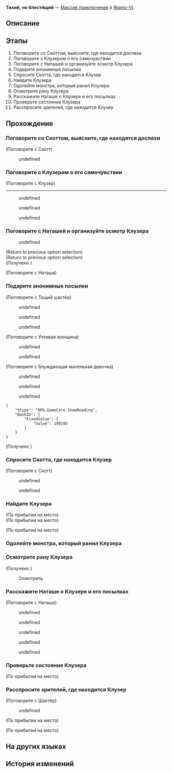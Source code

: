 {{Дополнить|Диалоги.}}
{{Миссия Инфобокс
|id              = 2010904
|Название        = 
|Изображение     = Миссия Освоения Тихий, но блестящий.png
|Тип             = Миссия приключения
|События         = 
|Глава           = 
|Условия         = Завершена [[Миссия приключения]] ''[[Ринг и сцена II]]''
|Персонажи       = Блуждающая маленькая девочка; Вежливая женщина; Взволнованный зритель; Клузер; Наблюдающий боксёр; Наташа; Первопроходец; Скотт; Тощий шахтёр; Фанат боёв
|СтартЛокация    = Камнеград
|Мир             = Ярило-VI
|Локации         = Камнеград
|Предыдущая      = Ринг и сцена II
|Следующая       = 
|Награды         = Опыт Освоения*250; Звёздный нефрит*40; Конденсированный эфир*3; Shield (Item)*100; Кредиты*12 000
}}
'''Тихий, но блестящий''' — [[Миссия приключения]] в [[Ярило-VI]].

==Описание==
{{Описание|Оказывается, это Клузер анонимно отправлял в клинику посылки. Он пожертвовал всем ради давно умершей жены и детей, а также будущего Подземья. К сожалению, Клузера ждал бесславный конец в каком-то неприметном уголке.<br />Он не будет забыт, и вы об этом позаботитесь.}}

==Этапы==
# Поговорите со Скоттом, выясните, где находятся доспехи
# Поговорите с Клузером о его самочувствии
# Поговорите с Наташей и организуйте осмотр Клузера
# Подарите анонимные посылки
# Спросите Скотта, где находится Клузер
# Найдите Клузера
# Одолейте монстра, который ранил Клузера
# Осмотрите рану Клузера
# Расскажите Наташе о Клузере и его посылках
# Проверьте состояние Клузера
# Расспросите зрителей, где находится Клузер

==Прохождение==
{{Дополнить}}


===Поговорите со Скоттом, выясните, где находятся доспехи===
{{Описание миссии|локация=Камнеград|После того как вы достали броню монстра для Скотта, вы хотите наконец получить свою награду. Но странный запах брони вас беспокоит. Хотя вы сказали об этом Скотту, он может не воспринять ваши слова всерьёз, поэтому вы решили вернуться...}}
{{Диалог Начало}}

;(Поговорите с Скотт)
<!--Unknown TalkSentence: 101026802-->
<!--Unknown TalkSentence: 101026803-->
:{{Диалог|Стрелка}} undefined
<!--Unknown TalkSentence: 101026805-->
{{Диалог Конец}}

===Поговорите с Клузером о его самочувствии===
{{Описание миссии|локация=Бойцовский клуб|Доспехи, пропахшие миром Фрагментума, оказывают негативное воздействие на человека, если их долго использовать. Скотт не воспринимает ваши слова всерьёз. Он даёт доспехи бойцу Клузеру, чтобы тот надел их на состязание. Вы беспокоитесь о здоровье Клузера.}}
{{Диалог Начало}}

;(Поговорите с Клузер)
----
<!--Unknown TalkSentence: 101026901-->
:{{Диалог|Стрелка}} undefined
:{{Диалог|Стрелка}} undefined
:{{Диалог|Стрелка}} undefined
<!--Unknown TalkSentence: 101026903-->
<!--Unknown TalkSentence: 101026904-->
{{Диалог Конец}}

===Поговорите с Наташей и организуйте осмотр Клузера===
{{Описание миссии|локация=Бойцовский клуб|Клузер утверждает, что всё в порядке, но глядя на его измождённый вид, вы делаете предположение, что доспехи негативно повлияли на него. Вы решаете попросить Наташу осмотреть Клузера - ведь она профессионал.}}
{{Диалог Начало}}
:{{Чёрный экран|undefined}}
<!--Unknown TalkSentence: 101027001-->
:{{Диалог|Стрелка}} undefined
<!--Unknown TalkSentence: 101027003-->
<!--Unknown TalkSentence: 101027004-->
<!--Unknown TalkSentence: 101027005-->
<!--Unknown TalkSentence: 101027006-->
<!--Unknown TalkSentence: 101027007-->
;(Return to previous option selection)
;(Return to previous option selection)
;(Получено {{Item|Посылка с сухим молоком|20|x=1|text=Посылка с сухим молоком}})

;(Поговорите с Наташа)
<!--Unknown TalkSentence: 100005701-->
<!--Unknown TalkSentence: 100005702-->
{{Диалог Конец}}

===Подарите анонимные посылки===
{{Описание миссии|локация=Камнеград|Наташа сообщает вам, что в клинику продолжают поступать анонимные посылки от какого-то доброго человека. Наташа не знает, кто отправляет их. Вы с ней решаете, что их нужно отдать тем, кто нуждается в любви и заботе.}}
{{Диалог Начало}}

;(Поговорите с Тощий шахтёр)
<!--Unknown TalkSentence: 101027101-->
:{{Диалог|Стрелка}} undefined
:{{Диалог|Стрелка}} undefined
<!--Unknown TalkSentence: 101027103-->
:{{Диалог|Стрелка}} undefined
<!--Unknown TalkSentence: 101027107-->

;(Поговорите с Учтивая женщина)
<!--Unknown TalkSentence: 101027123-->
:{{Диалог|Стрелка}} undefined
:<!--Unknown TalkSentence: 101027125-->
:<!--Unknown TalkSentence: 101027126-->
:{{Диалог|Стрелка}} undefined
:<!--Unknown TalkSentence: 101027128-->
<!--Unknown TalkSentence: 101027126-->

;(Поговорите с Блуждающая маленькая девочка)
<!--Unknown TalkSentence: 101027108-->
:{{Диалог|Стрелка}} undefined
:{{Диалог|Стрелка}} undefined
<!--Unknown TalkSentence: 101027110-->
<!--Unknown TalkSentence: 101027138-->
<!--Unknown TalkSentence: 101027139-->
:{{Диалог|Стрелка}} undefined
<!--Unknown TalkSentence: 101027141-->
<!--Unknown TalkSentence: 101027142-->
<pre>{
	"$type": "RPG.GameCore.ShowReading",
	"BookID": {
		"FixedValue": {
			"Value": 190195
		}
	}
}</pre>
;(Получено {{Item|Письмо Клузера|20|x=1|text=Письмо Клузера}})
<!--Unknown TalkSentence: 101027121-->
<!--Unknown TalkSentence: 101027122-->
<!--Unknown TalkSentence: 101027143-->
<!--Unknown TalkSentence: 101027144-->
<!--Unknown TalkSentence: 101027145-->
{{Диалог Конец}}

===Спросите Скотта, где находится Клузер===
{{Описание миссии|локация=Камнеград|Злые слова зрителей заставляют вас ещё больше беспокоиться о Клузере. После тщетных попыток найти его, вы решаете спросить Скотта, где находится Клузер. Скотт - владелец Бойцовского клуба, он должен что-то знать.}}
{{Диалог Начало}}

;(Поговорите с Скотт)
<!--Unknown TalkSentence: 101027210-->
<!--Unknown TalkSentence: 101027211-->
:{{Диалог|Стрелка}} undefined
:<!--Unknown TalkSentence: 101027213-->
:<!--Unknown TalkSentence: 101027217-->
:{{Диалог|Стрелка}} undefined
:<!--Unknown TalkSentence: 101027215-->
:<!--Unknown TalkSentence: 101027216-->
:<!--Unknown TalkSentence: 101027217-->
<!--Unknown TalkSentence: 101027213-->
<!--Unknown TalkSentence: 101027217-->
{{Диалог Конец}}

===Найдите Клузера===
{{Описание миссии|локация=Заклёпкоград|Вы знаете, что Скотта волнуют только деньги. Но вы не думали, что он ради мелочной выгоды пошлёт Клузер одного в Заклёпкоград на поиски монстров... Вы надеетесь, что с Клузером ничего не случится, хоть он и ранен.}}
{{Диалог Начало}}
;(По прибытии на место)
;(По прибытии на место)

;(По прибытии на место)
<!--Unknown TalkSentence: 201223402-->
<!--Unknown TalkSentence: 201223403-->
<!--Unknown TalkSentence: 201223401-->
{{Диалог Конец}}

===Одолейте монстра, который ранил Клузера===
{{Описание миссии|локация=Заклёпкоград|Вы прибыли в Заклёпкоград так быстро, как только могли, и после долгих поисков наконец находите Клузера. Вы хотите проверить состояние Клузера, но монстр, который ранил его, нападает на вас...}}
{{Диалог Начало}}
{{Диалог Конец}}

===Осмотрите рану Клузера===
{{Описание миссии|локация=Заклёпкоград|Победив монстра, вы спешите осмотреть рану Клузера, но уже слишком поздно. Вы собираете вещи Клузера, разбросанные вокруг и случайно обнаруживаете его секрет...}}
{{Диалог Начало}}

;(Получено {{Item|Анонимная посылка|20|x=1|text=Анонимная посылка}})

:{{Диалог|Разговор}} Осмотреть
<!--Unknown TalkSentence: 201223404-->
<!--Unknown TalkSentence: 201223405-->
:{{Чёрный экран|undefined}}
<!--Unknown TalkSentence: 201223407-->
{{Диалог Конец}}

===Расскажите Наташе о Клузере и его посылках===
{{Описание миссии|локация=Клиника Наташи|Оказалось, что это Клузер посылал анонимные посылки в клинику. Вы решили рассказать об этом Наташе и спросить её, знает ли она что-нибудь о жене и ребёнке Клузера. Это всё, что вы можете сделать для него.}}
{{Диалог Начало}}

;(Поговорите с Наташа)
<!--Unknown TalkSentence: 101027302-->
<!--Unknown TalkSentence: 101027303-->
<!--Unknown TalkSentence: 101027304-->
<!--Unknown TalkSentence: 101027305-->
:{{Диалог|Стрелка}} undefined
:{{Диалог|Стрелка}} undefined
<!--Unknown TalkSentence: 101027307-->
<!--Unknown TalkSentence: 101027310-->
:{{Диалог|Стрелка}} undefined
<!--Unknown TalkSentence: 201223408-->
<!--Unknown TalkSentence: 201223409-->
<!--Unknown TalkSentence: 101027312-->
<!--Unknown TalkSentence: 101027313-->
<!--Unknown TalkSentence: 101027314-->
<!--Unknown TalkSentence: 101027315-->
<!--Unknown TalkSentence: 101027316-->
:{{Диалог|Стрелка}} undefined
:{{Диалог|Стрелка}} undefined
<!--Unknown TalkSentence: 101027318-->
<!--Unknown TalkSentence: 101027321-->
<!--Unknown TalkSentence: 101027322-->
<!--Unknown TalkSentence: 101027323-->
{{Диалог Конец}}

===Проверьте состояние Клузера===
{{Описание миссии|локация=Бойцовский клуб|Наташа подтвердила, что броня монстра негативно повлияла на Клузера. Она посоветовала Клузеру больше не носить её. Но судя по поведению Клузера, вы сомневаетесь, что он будет следовать указаниям доктора. Вы решаетесь вернуться в Бойцовский клуб и проверить его состояние.}}
{{Диалог Начало}}
;(По прибытии на место)
{{Диалог Конец}}

===Расспросите зрителей, где находится Клузер===
{{Описание миссии|локация=Бойцовский клуб|Несмотря на то, что Клузер популярный боец, он не появлялся в Бойцовском клубе. Вы хотите поскорее найти его, поэтому стали расспрашивать о нём зрителей.}}
{{Диалог Начало}}

;(Поговорите с Шахтёр)
<!--Unknown TalkSentence: 101027202-->
<!--Unknown TalkSentence: 101027203-->
:{{Диалог|Стрелка}} undefined
<!--Unknown TalkSentence: 101027205-->
<!--Unknown TalkSentence: 101027206-->
<!--Unknown TalkSentence: 101027207-->
<!--Unknown TalkSentence: 101027208-->
;(По прибытии на место)

;(По прибытии на место)
<!--Unknown TalkSentence: 101027201-->
{{Диалог Конец}}

==На других языках==
{{На других языках
|en   = Silent yet Shining
|zhs  = 沉默且闪耀
|zht  = 沉默且閃耀
|ja   = 沈黙かつ煌めく
|ko   = 침묵, 그리고 반짝임
|es   = Silencioso y resplandeciente
|fr   = Silencieux mais brillant
|ru   = Тихий, но блестящий
|th   = เงียบสงัดและเป็นประกาย
|vi   = Tĩnh Lặng Và Lấp Lánh
|de   = Leise und doch strahlend
|id   = Diam dan Berkilauan
|pt   = Silencioso Mas Brilhante
}}

==История изменений==
{{История изменений|2.7}}
